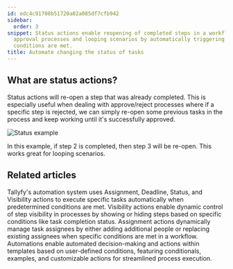 ```yaml
---
id: edc4c91708b51720a02a085df7cfb942
sidebar:
  order: 3
snippet: Status actions enable reopening of completed steps in a workflow to facilitate
  approval processes and looping scenarios by automatically triggering when specific
  conditions are met.
title: Automate changing the status of tasks
---
```


## What are status actions?

Status actions will re-open a step that was already completed. This is especially useful when dealing with approve/reject processes where if a specific step is rejected, we can simply re-open some previous tasks in the process and keep working until it's successfully approved.

![Status example](https://screenshots.tallyfy.com/tallyfy%2Fpro%2Fdesktop-light-statusactionexample.png)

In this example, if step 2 is completed, then step 3 will be re-open. This works great for looping scenarios.


## Related articles
<CardGrid>
<LinkTitleCard header="<b>Automations > Actions</b>" href="/products/pro/documenting/templates/automations/actions/" > Tallyfy's automation system uses Assignment, Deadline, Status, and Visibility actions to execute specific tasks automatically when predetermined conditions are met. </LinkTitleCard>
<LinkTitleCard header="<b>Actions > Automate hiding or showing tasks</b>" href="/products/pro/documenting/templates/automations/actions/visibility-actions/" > Visibility actions enable dynamic control of step visibility in processes by showing or hiding steps based on specific conditions like task completion status. </LinkTitleCard>
<LinkTitleCard header="<b>Actions > Automate task assignments</b>" href="/products/pro/documenting/templates/automations/actions/asignment-actions/" > Assignment actions dynamically manage task assignees by either adding additional people or replacing existing assignees when specific conditions are met in a workflow. </LinkTitleCard>
<LinkTitleCard header="<b>Templates > Automations</b>" href="/products/pro/documenting/templates/automations/" > Automations enable automated decision-making and actions within templates based on user-defined conditions, featuring conditionals, examples, and customizable actions for streamlined process execution. </LinkTitleCard>
</CardGrid>
